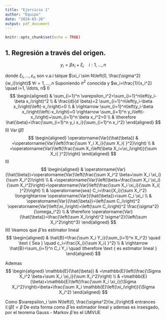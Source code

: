 ```yaml
---
title: "Ejercicio 1"
author: "Equipo"
date: "2024-03-26"
output: pdf_document
---
```


```r
knitr::opts_chunk$set(echo = TRUE)
```


## 1. Regresión a través del origen. 

$$y_i=\beta x_i+\xi_i \quad i: 1, \ldots, n$$

donde $\xi_1, \ldots, \varepsilon_n$ son v.a.i talque $\xi_i \sim N\left(0, \frac{\sigma^2}{w_i}\right)$ $\forall i=1, \ldots, n$
Suponiendo $\sigma^2$ conocida y $w_i=\frac{1}{x_i^2} \quad i=1, \ldots, n$
I)
$$
\begin{aligned}
& \sum_{i=1}^n \varepsilon_i^2=\sum_{i=1}^n\left(y_i-\beta x_i\right)^2 \\
& \frac{d}{d \beta}=2 \sum_{i=1}^n\left(y_i-\beta x_i\right)\left(-x_i\right)=0 \\
& \rightarrow \sum_{i=1}^n\left(y_i-\beta x_i\right)\left(-x_i\right)=0 \rightarrow \sum_{i=1}^n y_i\left(-x_i\right)+\sum_{i=1}^n \beta x_i^2=0 \\
& \therefore \hat{\beta}=\frac{\sum_{i=1}^n y_i x_i}{\sum_{i=1}^n x_i^2}
\end{aligned}
$$
II) $\operatorname{Var}(\hat{\beta})$
$$
\begin{aligned}
\operatorname{Var}(\hat{\beta}) & =\operatorname{Var}\left(\frac{\sum Y_i X_i}{\sum X_i{ }^2}\right) \\
& =\operatorname{Var}\left(\frac{\sum X_i\left(\beta X_i+\xi_i\right)}{\sum X_i{ }^2}\right)
\end{aligned}
$$
II)
$$
\begin{aligned}
& \operatorname{Var}(\hat{\beta})=\operatorname{Var}\left(\frac{\sum X_i^2 \beta+\sum X_i \xi_i}{\sum X_i^2}\right) \\
& =\operatorname{Var}\left(\beta+\frac{\sum X_i \xi_i}{\sum X_i^2}\right)=\operatorname{Var}\left(\frac{\sum X_i \xi_i}{\sum X_i{ }^2}\right) \\
& \operatorname{sea} C_i=\frac{X_i}{\sum X_i^2} \longrightarrow \operatorname{Var}(\hat{\beta})=\sum C_i \xi_i \\
& \operatorname{Var}(\hat{\beta})=\left(\sum C_i\right)^2 \operatorname{Var}\left(\xi_i\right)=\left(\sum C_i\right)^2 \frac{\sigma^2}{\omega_i^2} \\
& \therefore \operatorname{Var}(\hat{\beta})=\frac{\left(\sum X_i\right)^2 \sigma^2}{\left(\sum X_i^2\right)^3}
\end{aligned}
$$
III)
Veamos que $\hat{\beta}$ es estimator lineal
$$
\begin{aligned}
& \hat{B}=\frac{\sum X_i Y_i}{\sum_{i=1}^n X_i^2} \quad \text { Sea } \quad c_i=\frac{X_i}{\sum X_i{ }^2} \\
& \rightarrow \hat{B}=\sum_{i=1}^n C_i Y_i \quad \therefore \text { es estimator lineal }
\end{aligned}
$$

Ademas
$$
\begin{aligned}
\mathbb{E}(\hat{\beta}) & =\mathbb{E}\left(\frac{\Sigma X_i^2 \beta+\sum X_i \xi_i}{\sum X_i^2}\right) \\
& =\mathbb{E}(\beta)+\mathbb{E}\left(\frac{\sum X_i \xi_i}{\Sigma X_i^2}\right)=\beta+\frac{\sum X_i \mathbb{E}\left(\xi_i\right)}{\Sigma X_i^2}
\end{aligned}
$$

Como $\varepsilon_i \sim N\left(0, \frac{\sigma^2}{w_i}\right)$ entrances $\mathbb{E}(\hat{\beta})=\beta$
De esta forma como $\hat{\beta}$ es estimador lineal y ademas es insesgado, por el teorema Gauss - Markov
$\hat{\beta}$ es el UMVUE


